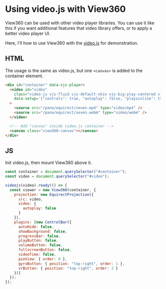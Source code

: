 
# Using video.js with View360

<VideoJS />

View360 can be used with other video player libraries.
You can use it like this if you want additional features that video library offers, or to apply a better video player UI.

Here, I'll how to use View360 with the [video.js](https://videojs.com/) for demonstration.

## HTML
The usage is the same as video.js, but one `<canvas>` is added to the container element.

```html
<div id="container" data-vjs-player>
  <video id="video"
    class="video-js vjs-fluid vjs-default-skin vjs-big-play-centered vjs-controls-enabled"
    data-setup='{"controls": true, "autoplay": false, "playsinline": true}'
  >
    <source src="/pano/equirect/seven.mp4" type="video/mp4" />
    <source src="/pano/equirect/seven.webm" type="video/webm" />
  </video>

  <!-- Add "canvas" inside video.js container -->
  <canvas class="view360-canvas"></canvas>
</div>
```

## JS
Init video.js, then mount View360 above it.

```js
const container = document.querySelector("#container");
const video = document.querySelector("#video");

videojs(video).ready(() => {
  const viewer = new View360(container, {
    projection: new EquirectProjection({
      src: video,
      video: {
        autoplay: false
      }
    }),
    plugins: [new ControlBar({
      autoHide: false,
      showBackground: false,
      progressBar: false,
      playButton: false,
      volumeButton: false,
      fullscreenButton: false,
      videoTime: false,
      pieView: { order: 0 },
      gyroButton: { position: "top-right", order: 1 },
      vrButton: { position: "top-right", order: 2 }
    })]
  });
});
```
